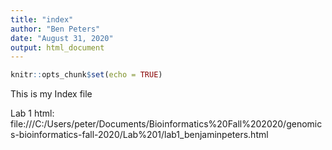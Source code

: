 ```yaml
---
title: "index"
author: "Ben Peters"
date: "August 31, 2020"
output: html_document
---
```


```r
knitr::opts_chunk$set(echo = TRUE)
```

This is my Index file

Lab 1 html: 
file:///C:/Users/peter/Documents/Bioinformatics%20Fall%202020/genomics-bioinformatics-fall-2020/Lab%201/lab1_benjaminpeters.html
